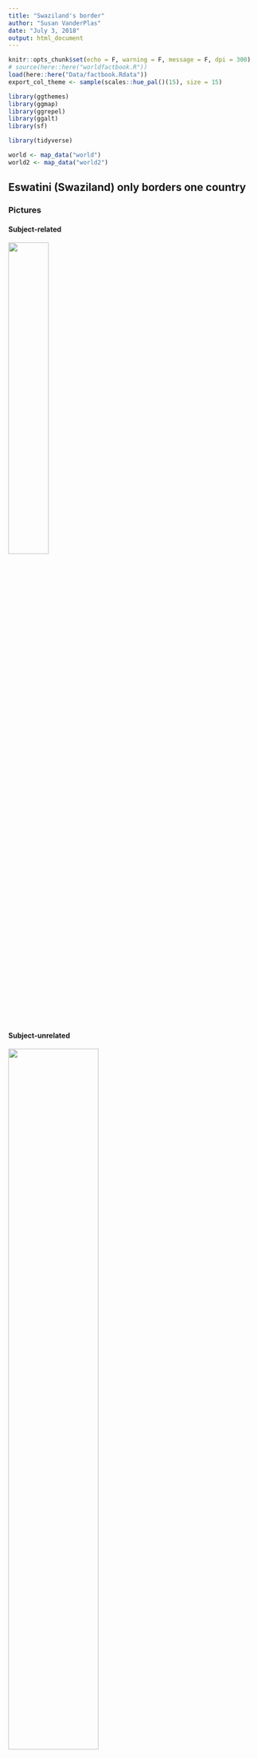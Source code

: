```yaml
---
title: "Swaziland's border"
author: "Susan VanderPlas"
date: "July 3, 2018"
output: html_document
---
```


```r
knitr::opts_chunk$set(echo = F, warning = F, message = F, dpi = 300)
# source(here::here("worldfactbook.R"))
load(here::here("Data/factbook.Rdata"))
export_col_theme <- sample(scales::hue_pal()(15), size = 15)

library(ggthemes)
library(ggmap)
library(ggrepel)
library(ggalt)
library(sf)

library(tidyverse)

world <- map_data("world")
world2 <- map_data("world2")
```

## Eswatini (Swaziland) only borders one country


### Pictures

#### Subject-related

<img src="picture_subject_related.jpg" width="40%"/>
<!-- Source: https://upload.wikimedia.org/wikipedia/commons/e/e3/Mswati_III_King_of_Swaziland.JPG-->

#### Subject-unrelated

<img src="picture_subject_unrelated.jpg" width="60%"/>
<!-- Source: https://upload.wikimedia.org/wikipedia/commons/2/2d/Pavel_Kubina_Maple_Leafs.jpg -->

### Charts

#### Subject-related, Topic-unrelated

```r
filter(population, name == "Eswatini") %>%
  select(name, age, Female, Male) %>%
  gather(key = gender, value = value, -name, -age) %>%
  mutate(value = as.numeric(value)) %>%
ggplot() + 
  geom_col(aes(x = age, y = value/1e3, fill = gender), position = "dodge") + 
  ggtitle("Eswatini's Population") + 
  xlab("Age") + 
  scale_y_continuous("Population (Thousands)") + 
  scale_fill_discrete("Gender") + 
  theme(legend.position = c(1, 1), legend.justification = c(1,1), legend.background = element_rect(fill = "transparent"))
```

#### Subject-unrelated, Topic-unrelated

```r
filter(population, name == "Canada") %>%
  select(name, age, Female, Male) %>%
  gather(key = gender, value = value, -name, -age) %>%
  mutate(value = as.numeric(value)) %>%
ggplot() + 
  geom_col(aes(x = age, y = value/1e6, fill = gender), position = "dodge") + 
  ggtitle("Canada's Population") + 
  xlab("Age") + 
  scale_y_continuous("Population (Millions)") + 
  scale_fill_discrete("Gender") + 
  theme(legend.position = c(1, 1), legend.justification = c(1,1), legend.background = element_rect(fill = "transparent"))
```

#### Subject-related, Topic-related (Probative)

```r
country <- "Eswatini"
filter(borders, name == country) %>%
  unnest() %>%
  # bind_rows(data_frame(name = country, country = "Coast", length = unique(.$coast))) %>%
  arrange(desc(length)) %>%
  select(country, length) %>%
  mutate(country = factor(country, levels = country, ordered = T)) %>%
  ggplot() + 
  geom_bar(aes(x = country, y = length, fill = country), stat = "identity") + 
  xlab("") + 
  ylab("Length (km)") + 
  scale_fill_brewer("Border With:", type = "qual", palette = "Dark2", guide = F) + 
  ggtitle(sprintf("%s's Border Regions", country))
```

#### Subject-unrelated, Topic-related 

```r
country <- "Canada"
filter(borders, name == country) %>%
  unnest() %>%
  bind_rows(data_frame(name = country, country = "Coast", length = unique(.$coast))) %>%
  arrange(desc(length)) %>%
  select(country, length) %>%
  mutate(country = factor(country, levels = country, ordered = T)) %>%
  ggplot() + 
  geom_bar(aes(x = country, y = length, fill = country), stat = "identity") + 
  xlab("") + 
  ylab("Length (km)") + 
  scale_fill_brewer("Border With:", type = "qual", palette = "Dark2", guide = F) + 
  ggtitle(sprintf("%s's Border Regions", country))
```

### Maps

#### Subject-related, topic-unrelated

```r
# newmap <- GetMap(center = c(-26.316667, 31.13333), zoom = 10, destfile = "EswatiniMap.png")

if (!file.exists(here::here("Data/EswatiniMapTiles.Rdata"))) {
  EswatiniMaptiles <- get_googlemap(center = c(31.13333, -26.316667), zoom = 10, maptype = "roadmap") 
  save(EswatiniMaptiles, file = here::here("Data/EswatiniMapTiles.Rdata"))
} else {
  load(here::here("Data/EswatiniMapTiles.Rdata"))
}
EswatiniMaptiles %>% ggmap() + 
  theme_map() + 
  ggtitle("Mbabane, Eswatini")
```

<!-- <img src="EswatiniMap.png" width="60%"/> -->

#### Subject-unrelated, topic-unrelated

```r
# newmap <- GetMap(center = c(43.7, -79.4), zoom = 10, destfile = "TorontoMap.png")

if (!file.exists(here::here("Data/TorontoMapTiles.Rdata"))) {
  TorontoMaptiles <- get_googlemap(center = c(-79.4, 43.7), zoom = 9, maptype = "roadmap") 
  save(TorontoMaptiles, file = here::here("Data/TorontoMapTiles.Rdata"))
} else {
  load(here::here("Data/TorontoMapTiles.Rdata"))
}
TorontoMaptiles %>% ggmap() + 
  theme_map() + 
  ggtitle("Toronto, Canada")
```

<!-- <img src="TorontoMap.png" width="60%"/> -->

#### Subject-related, topic-related (Non-probative)

```r
continents <- sf::st_read(here::here("Data/Continents/Africa.shp"), type = 3) %>%
  st_crop(c(xmin = 13, xmax = 36, ymin = -36, ymax = -22)) %>%
  st_union()

lims <- filter(world, region == "Swaziland") %>%
  summarize(long_min = min(long), long_max = max(long), lat_min = min(lat), lat_max = max(lat))

ggplot(data = filter(world, region == "Swaziland")) + 
  geom_sf(data = continents, color = "black", fill = "grey70") + 
  geom_polygon(aes(x = long, y = lat, group = group), color = "black", fill = "white") + 
  geom_label(aes(x = label_long, y = label_lat, label = name), data = filter(location, name == "Eswatini")) + 
  coord_sf(xlim = c(15, 35), ylim = c(-34, -24)) +
  theme(axis.text = element_blank(), axis.ticks = element_blank(), axis.title = element_blank())
rm(lims)

```


#### Subject-unrelated, topic-related (Non-probative)

```r
lims <- filter(world, region == "Canada") %>%
  summarize(long_min = min(long), long_max = max(long), lat_min = min(lat), lat_max = max(lat))
context <- filter(world, region %in% c("Canada", "USA"))

ggplot(data = filter(world, region == "Canada")) + 
  geom_polygon(aes(x = long, y = lat, group = group), data = context, color = "black", fill = "grey70") + 
  # theme_map() + 
  geom_polygon(aes(x = long, y = lat, group = group), color = "black", fill = "white") + 
  geom_label(aes(x = label_long, y = label_lat, label = name), data = filter(location, name == "Canada")) + 
  coord_map(projection = "ortho", xlim = c(lims$long_min, lims$long_max), ylim = c(lims$lat_min, lims$lat_ma)) + 
  theme(axis.text = element_blank(), axis.ticks = element_blank(), axis.title = element_blank())
rm(lims)

```

#### Subject-related, topic-related (probative)

```r
lims <- filter(world, region == "Swaziland") %>%
  summarize(long_min = min(long), long_max = max(long), lat_min = min(lat), lat_max = max(lat))

gridlines1 <- expand.grid(
      long = c(-179, 179),
      lat = c(-60, -30, 0, 30, 60)
    ) %>%
      as_data_frame() %>%
      mutate(group = rep(1:5, each = 2))
gridlines2 <- expand.grid(long = c(-180, -150, -120, -90, -60, -30, 0, 30, 60, 90, 120, 150, 180),
                          lat = seq(-80, 80, by = 5)) %>%
  as_data_frame() %>%
  mutate(group = group_indices(., long)) %>%
  arrange(long)
      

fixed_lims <- lims * c(.5, 1.08, 1.31, .8)

submap <- filter(world,
                 long > fixed_lims$long_min,
                 long < fixed_lims$long_max,
                 lat > fixed_lims$lat_min,
                 lat < fixed_lims$lat_max)
mapsubset <- filter(world, region %in% submap$region) %>%
  arrange(group, order) %>%
  group_by(group) %>%
  mutate(latmin = min(lat)) %>%
  ungroup() 

locsubset <- filter(location, name %in% c(mapsubset$region, "Eswatini")) %>%
  filter(!name %in% c("Zimbabwe", "Mozambique"))

ggplot() + 
  # theme_map() + 
  geom_line(aes(x = long, y = lat, group = group), data = gridlines1) + 
  geom_line(aes(x = long, y = lat, group = group), data = gridlines2) + 
  ggpolypath::geom_polypath(aes(x = long, y = lat, group = group, fill = region), data = mapsubset, color = "black") + 
  geom_path(aes(x = long, y = lat, group = group), data = mapsubset, color = "black", size = .125) + 
  scale_fill_discrete(guide = F) + 
  geom_label_repel(aes(x = label_long, y = label_lat, label = name), data = locsubset) +
  coord_map(xlim = as.numeric(fixed_lims[,1:2]), ylim = as.numeric(fixed_lims[,3:4]))  +
  theme(legend.background = element_rect(fill = "white", color = "black")) + 
  theme(axis.text = element_blank(), axis.ticks = element_blank(), axis.title = element_blank())
```